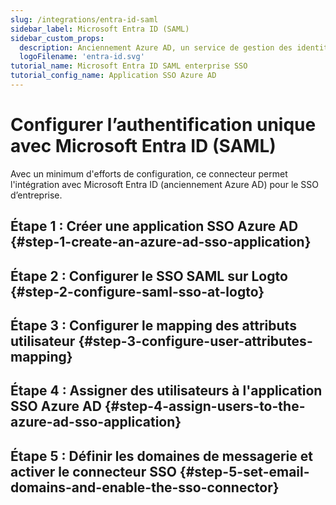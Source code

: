 ```yaml
---
slug: /integrations/entra-id-saml
sidebar_label: Microsoft Entra ID (SAML)
sidebar_custom_props:
  description: Anciennement Azure AD, un service de gestion des identités basé sur le cloud complet.
  logoFilename: 'entra-id.svg'
tutorial_name: Microsoft Entra ID SAML enterprise SSO
tutorial_config_name: Application SSO Azure AD
---
```




# Configurer l’authentification unique avec Microsoft Entra ID (SAML)

Avec un minimum d'efforts de configuration, ce connecteur permet l'intégration avec Microsoft Entra ID (anciennement Azure AD) pour le SSO d’entreprise.

<GuideTip />

## Étape 1 : Créer une application SSO Azure AD \{#step-1-create-an-azure-ad-sso-application}

<Step1 />

## Étape 2 : Configurer le SSO SAML sur Logto \{#step-2-configure-saml-sso-at-logto}

<Step2 />

## Étape 3 : Configurer le mapping des attributs utilisateur \{#step-3-configure-user-attributes-mapping}

<Step3 />

## Étape 4 : Assigner des utilisateurs à l'application SSO Azure AD \{#step-4-assign-users-to-the-azure-ad-sso-application}

<Step4 />

## Étape 5 : Définir les domaines de messagerie et activer le connecteur SSO \{#step-5-set-email-domains-and-enable-the-sso-connector}

<Step5 />
